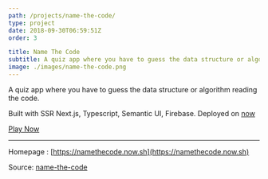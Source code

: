 ```yaml
---
path: /projects/name-the-code/
type: project
date: 2018-09-30T06:59:51Z
order: 3

title: Name The Code
subtitle: A quiz app where you have to guess the data structure or algorithm reading the code. Built with SSR (Next.js)
image: ./images/name-the-code.png
---
```

A quiz app where you have to guess the data structure or algorithm reading the code.

Built with SSR Next.js, Typescript, Semantic UI, Firebase. Deployed on [now](https://zeit.co/now)

[Play Now](https://namethecode.now.sh/)


---
Homepage : [https://namethecode.now.sh](https://namethecode.now.sh)

Source: [name-the-code](https://github.com/sjsakib/name-the-code)
